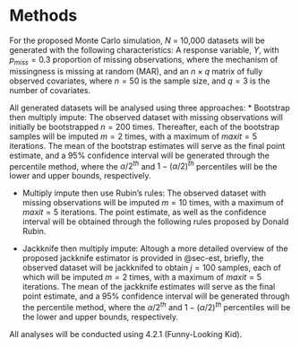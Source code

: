 # Methods 

For the proposed Monte Carlo simulation, $N$ = 10,000 datasets will be generated with the following characteristics: A response variable, $Y$, with $p_{miss} = 0.3$ proportion of missing observations, where the mechanism of missingness is missing at random (MAR), and an $n \times q$ matrix of fully observed covariates, where $n = 50$ is the sample size, and $q = 3$ is the number of covariates.  

All generated datasets will be analysed using three approaches: 
  * Bootstrap then multiply impute: The observed dataset with missing observations will initially be bootstrapped $n = 200$ times. Thereafter, each of the bootstrap samples will be imputed $m = 2$ times, with a maximum of $maxit = 5$ iterations. The mean of the bootstrap estimates will serve as the final point estimate, and a 95% confidence interval will be generated through the percentile method, where the $\alpha/2^{th}$ and $1-(\alpha/2)^{th}$ percentiles will be the lower and upper bounds, respectively. 

  * Multiply impute then use Rubin's rules: The observed dataset with missing observations will be imputed $m = 10$ times, with a maximum of $maxit = 5$ iterations. The point estimate, as well as the confidence interval will be obtained through the following rules proposed by Donald Rubin. 

\begin{align}
\bar{\theta} &= \frac{1}{m}\left (\sum_{i=1}^m{\theta_i}\right ) \\ 

V_{within} &= \frac{1}{m} \sum_{i=1}^m{SE_i^2} \\ 

V_{between} &= \frac{\sum_{i=1}^m (\theta_i - \overline{\theta})^2}{m-1} \\ 

V_{total} &= V_W + V_B + \frac{V_B}{m} \\ 

\bar{\theta} &\pm t_{df,1-\alpha/2} * \sqrt{V_{total}} \\ 
\end{align}

* Jackknife then multiply impute: Altough a more detailed overview of the proposed jackknife estimator is provided in @sec-est, briefly, the observed dataset will be jackknifed to obtain $j = 100$ samples, each of which will be imputed $m = 2$ times, with a maximum of $maxit = 5$ iterations. The mean of the jackknife estimates will serve as the final point estimate, and a 95% confidence interval will be generated through the percentile method, where the $\alpha/2^{th}$ and $1-(\alpha/2)^{th}$ percentiles will be the lower and upper bounds, respectively. 

All analyses will be conducted using \texttt{R} 4.2.1 (Funny-Looking Kid). 
